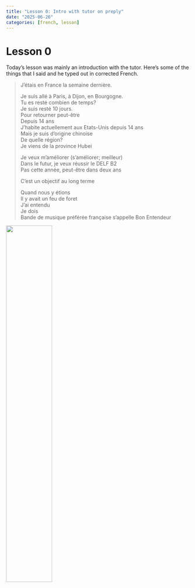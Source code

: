 ```yaml
---
title: "Lesson 0: Intro with tutor on preply"
date: "2025-06-26"
categories: [french, lesson]
---
```



# Lesson 0


Today's lesson was mainly an introduction with the tutor. Here's some of the things that I said and he typed out in corrected French. 


> J’étais en France la semaine dernière.
> 
> Je suis allé à Paris, à Dijon, en Bourgogne.<br>
> Tu es resté combien de temps?<br>
> Je suis resté 10 jours.<br>
> Pour retourner peut-être <br>
> Depuis 14 ans<br>
> J’habite actuellement aux Etats-Unis depuis 14 ans<br>
> Mais je suis d’origine chinoise<br>
> De quelle région?<br>
> Je viens de la province Hubei<br>
> 
> Je veux m’améliorer (s’améliorer; meilleur)<br>
> Dans le futur, je veux réussir le DELF B2<br>
> Pas cette année, peut-être dans deux ans<br>
> 
> C’est un objectif au long terme<br>
> 
> Quand nous y étions <br>
> Il y avait un feu de foret <br>
> J’ai entendu<br>
> Je dois<br>
> Bande de musique préférée française s’appelle Bon Entendeur<br>



![](fig1.jpg){width=50% fig-align="center"}

